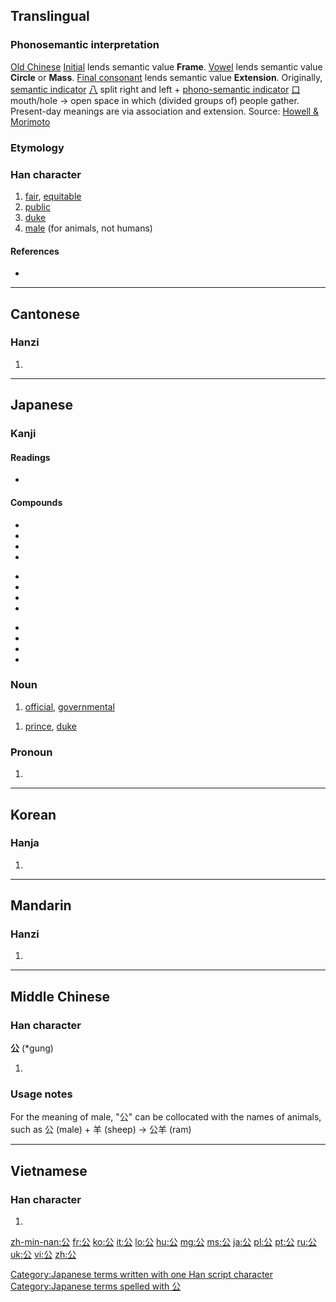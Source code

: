==Translingual==
{{stroke order|strokes=4}}

===Phonosemantic interpretation===

[[w:Old_Chinese|Old Chinese]] [[w:Old_Chinese_phonology#Initials|Initial]] {{IPAchar|/*k-/}} lends semantic value '''Frame'''. [[w:Old_Chinese_phonology#Vowels|Vowel]] {{IPAchar|/*-u-/}} lends semantic value '''Circle''' or '''Mass'''. [[w:Old_Chinese_phonology#Tones_and_final_consonants|Final consonant]] {{IPAchar|/*-ng/}} lends semantic value '''Extension'''.
Originally, [[w:Radical_(Chinese_character)#Semantic_elements|semantic indicator]] [[八]] split right and left + [[w:Chinese_character_classification#Phono-semantic_compound_characters|phono-semantic indicator]] [[口]] mouth/hole → open space in which (divided groups of) people gather. Present-day meanings are via association and extension.
Source: [http://www.kanjinetworks.com/eng/kanji-dictionary/online-kanji-etymology-dictionary.cfm?kanji_id=KUNG18 Howell & Morimoto]

===Etymology===
{{Han etyl}}

===Han character===
{{Han char|rn=12|rad=八|as=02|sn=4|four=8073<sub>2</sub>|canj=金戈 (CI)|ids=⿱[[八]][[厶]]}}

# [[fair]], [[equitable]]
# [[public]]
# [[duke]]
# [[male]] (for animals, not humans)

====References====
* {{Han ref|kx=0126.280|dkj=01452|dj=0277.010|hdz=10242.010|uh=516C|ud=20844|bh=A4BD|bd=42173}}

----

==Cantonese==

===Hanzi===
{{yue-hanzi|jyut=|y=gung1}}

# {{defn|lang=yue|sort=八02}}

----

==Japanese==

===Kanji===
{{ja-kanji|grade=2|rs=八02}}

====Readings====
* {{ja-readings
|goon=[[く]] (ku)
|kanon=[[こう]] (kō) < [[こう]] (kou)
|kun=[[おおやけ]] (ōyake) < [[おほやけ]] (ohoyake), [[きみ]] (kimi)}}

====Compounds====
{{top3}}
* {{l|ja|sc=Jpan|公安|tr=こうあん, kōan}}
* {{l|ja|sc=Jpan|公演|tr=こうえん, kōen}}
* {{l|ja|sc=Jpan|公園|tr=こうえん, kōen}}
* {{l|ja|sc=Jpan|公開|tr=こうかい, kōkai}}
{{mid3}}
* {{l|ja|sc=Jpan|公共|tr=こうきょう, kōkyō}}
* {{l|ja|sc=Jpan|公私|tr=こうし, kōshi}}
* {{l|ja|sc=Jpan|公衆|tr=こうしゅう, kōshū}}
* {{l|ja|sc=Jpan|公認|tr=こうにん, kōnin}}
{{mid3}}
* {{l|ja|sc=Jpan|公判|tr=こうはん, kōhan}}
* {{l|ja|sc=Jpan|公募|tr=こうぼ, kōbo}}
* {{l|ja|sc=Jpan|公報|tr=こうほう, kōhō}}
* {{l|ja|sc=Jpan|公式|tr=こうしき, kōshiki}}
{{bottom}}

===Noun===
{{ja-noun|k|hira=おおやけ|rom=ōyake|hhira=おほやけ}}

# [[official]], [[governmental]]

{{ja-noun|k|hira=こう|rom=kō|hhira=こう}}

# [[prince]], [[duke]]

===Pronoun===
{{ja-pos|k|pronoun|hira=きみ|rom=kimi|hhira=きみ}} 

# {{alternative form of|君|lang=ja}}

[[Category:Japanese terms written with one Han script character]]
[[Category:Japanese terms spelled with 公]]
----

==Korean==

===Hanja===
{{ko-hanja|hangeul=공|eumhun=공변될|rv=gong|mr=kong}}

# {{defn|lang=ko|sort=八02}}

----

==Mandarin==

===Hanzi===
{{cmn-hanzi|pin=[[gōng]] ([[gong1]])|wg=kung<sup>1</sup>}}

# {{defn|lang=cmn|sort=八02}}

----

==Middle Chinese==

===Han character===
'''公''' (*gung)<!--asterisk indicates that this is a reconstructed pronunciation-->

# {{defn|lang=zhx-mid|sort=八02}}

===Usage notes===
<!--Is this a usage note for Middle Chinese or Mandarin?-->
For the meaning of male, "公" can be collocated with the names of animals, such as 公 (male) + 羊 (sheep) -> 公羊 (ram)

----

==Vietnamese==

===Han character===
{{vi-hantu|[[công]]|rs=八02}}

# {{defn|lang=vi|sort=八02}}

[[zh-min-nan:公]]
[[fr:公]]
[[ko:公]]
[[it:公]]
[[lo:公]]
[[hu:公]]
[[mg:公]]
[[ms:公]]
[[ja:公]]
[[pl:公]]
[[pt:公]]
[[ru:公]]
[[uk:公]]
[[vi:公]]
[[zh:公]]